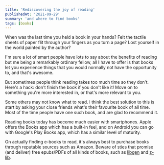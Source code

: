 ```yaml
---
title: 'Rediscovering the joy of reading'
publishedAt: '2021-09-29'
summary: 'and where to find books'
tags: [books]
---
```


When was the last time you held a book in your hands? Felt the tactile sheets of
paper flit through your fingers as you turn a page? Lost yourself in the world
painted by the author?

I'm sure a lot of smart people have lots to say about the benefits of reading
but me being a remarkably ordinary fellow, all I have to offer is that books let
you experience things that you would normally not have the opportunity to, and
that's awesome.

But sometimes people think reading takes too much time so they don't. Here's a
hack: don't finish the book if you don't like it! Move on to something you're
more interested in, or that's more relevant to you.

Some others may not know what to read. I think the best solution to this is
start by asking your close friends what's their favourite book of all time. Most
of the time people have one such book, and are glad to recommend it.

Reading books today has become much easier with smartphones. Apple offers the
Books app which has a built-in feel, and on Android you can go with Google's
Play Books app, which has a similar level of maturity.

On actually finding e-books to read, it's always best to purchase books through
reputable sources such as Amazon. Beware of sties that promise (and deliver)
free epubs/PDFs of all kinds of books, such as [libgen](https://libgen.is/) and
[z-lib](https://z-lib.org/).
